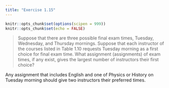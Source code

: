 ```yaml
---
title: "Exercise 1.15"
---
```


```r
knitr::opts_chunk$set(options(scipen = 999))
knitr::opts_chunk$set(echo = FALSE)
```

> Suppose that there are three possible final exam times, Tuesday, Wednesday, and Thursday mornings. Suppose that each instructor of the courses listed in Table 1.10 requests Tuesday morning as a first choice for final exam time. What assignment (assignments) of exam times, if any exist, gives the largest number of instructors their first choice?

Any assignment that includes English and one of Physics or History on Tuesday morning should give two instructors their preferred times.